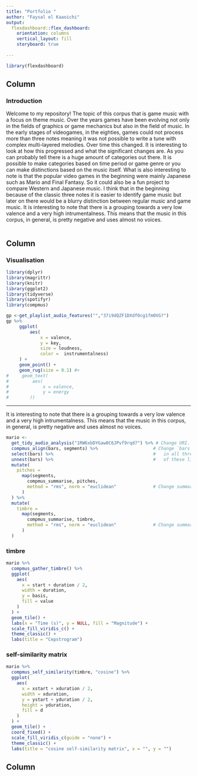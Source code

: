 ```yaml
---
title: "Portfolio "
author: "Faysal el Kaaoichi"
output: 
  flexdashboard::flex_dashboard:
    orientation: columns
    vertical_layout: fill
    storyboard: true
      
---
```


```r
library(flexdashboard)
```

Column 
-----------------------------------------------------------------------

### Introduction
Welcome to my repository! The topic of this corpus that is game music with a focus on theme music. Over the years games have been evolving not only in the fields of graphics or game mechanics but also in the field of music. In the early stages of videogames, in the eighties, games could not process more than three notes meaning it was not possible to write a tune with complex multi-layered melodies. Over time this changed. It is interesting to look at how this progressed and what the significant changes are. As you can probably tell there is a huge amount of categories out there. It is possible to make categories based on time period or game genre or you can make distinctions based on the music itself. What is also interesting to note is that the popular video games in the beginning were mainly Japanese such as Mario and Final Fantasy. So it could also be a fun project to compare Western and Japanese music. I think that in the beginning because of the classic three notes it is easier to identify game music but later on there would be a blurry distinction between regular music and game music.
It is interesting to note that there is a grouping towards a very low valence and a very high intrumentalness. This means that the music in this corpus, in general, is pretty negative and uses almost no voices.

```r

```

Column {.tabset}
-----------------------------------------------------------------------

### Visualisation
```r
library(dplyr)
library(magrittr)
library(knitr)
library(ggplot2)
library(tidyverse)
library(spotifyr)
library(compmus)
```

```r
gp <-get_playlist_audio_features("","37i9dQZF1DXdfOcg1fm0VG?")
gp %>%                    
     ggplot(                     
         aes(
             x = valence,
             y = key,
             size = loudness,
             color =  instrumentalness)
     ) +
     geom_point() +              
     geom_rug(size = 0.1) #+      
#     geom_text(                 
#         aes(
#             x = valence,
#             y = energy
#        ))
```




***
It is interesting to note that there is a grouping towards a very low valence and a very high intrumentalness. This means that the music in this corpus, in general, is pretty negative and uses almost no voices.


```r
mario <-
  get_tidy_audio_analysis("1RW6xbDYGaw0C6JPvf9rqd?") %>% # Change URI.
  compmus_align(bars, segments) %>%                     # Change `bars`
  select(bars) %>%                                      #   in all three
  unnest(bars) %>%                                      #   of these lines.
  mutate(
    pitches =
      map(segments,
        compmus_summarise, pitches,
        method = "rms", norm = "euclidean"              # Change summary & norm.
      )
  ) %>%
  mutate(
    timbre =
      map(segments,
        compmus_summarise, timbre,
        method = "rms", norm = "euclidean"              # Change summary & norm.
      )
  )
```

### timbre
```r
mario %>%
  compmus_gather_timbre() %>%
  ggplot(
    aes(
      x = start + duration / 2,
      width = duration,
      y = basis,
      fill = value
    )
  ) +
  geom_tile() +
  labs(x = "Time (s)", y = NULL, fill = "Magnitude") +
  scale_fill_viridis_c() +                              
  theme_classic() +
  labs(title = "Cepstrogram")
```

### self-similarity matrix
```r
mario %>%
  compmus_self_similarity(timbre, "cosine") %>% 
  ggplot(
    aes(
      x = xstart + xduration / 2,
      width = xduration,
      y = ystart + yduration / 2,
      height = yduration,
      fill = d
    )
  ) +
  geom_tile() +
  coord_fixed() +
  scale_fill_viridis_c(guide = "none") +
  theme_classic() +
  labs(title = "cosine self-similarity matrix", x = "", y = "")
```

Column 
---------------------------------------------------------------------------------------
```r

```

